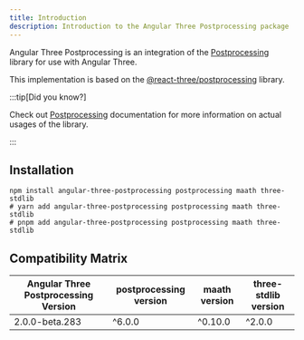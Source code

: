 ```yaml
---
title: Introduction
description: Introduction to the Angular Three Postprocessing package
---
```


Angular Three Postprocessing is an integration of the [Postprocessing](https://github.com/vanruesc/postprocessing) library for use with Angular Three.

This implementation is based on the [@react-three/postprocessing](https://github.com/pmndrs/react-postprocessing) library.

:::tip[Did you know?]

Check out [Postprocessing](https://github.com/vanruesc/postprocessing) documentation for more information on actual usages of the library.

:::

## Installation

```shell
npm install angular-three-postprocessing postprocessing maath three-stdlib
# yarn add angular-three-postprocessing postprocessing maath three-stdlib
# pnpm add angular-three-postprocessing postprocessing maath three-stdlib
```

## Compatibility Matrix

| Angular Three Postprocessing Version | postprocessing version | maath version | three-stdlib version |
| ------------------------------------ | ---------------------- | ------------- | -------------------- |
| 2.0.0-beta.283                       | ^6.0.0                 | ^0.10.0        | ^2.0.0               |
